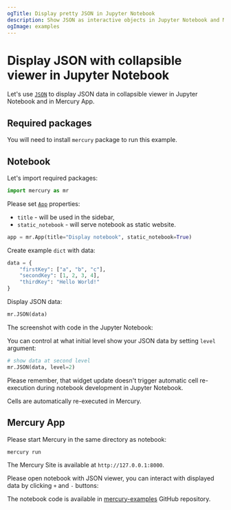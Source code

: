 ```yaml
---
ogTitle: Display pretty JSON in Jupyter Notebook
description: Show JSON as interactive objects in Jupyter Notebook and Mercury
ogImage: examples
---
```




# Display JSON with collapsible viewer in Jupyter Notebook

Let's use [`JSON`](/docs/output-widgets/json/) to display JSON data in collapsible viewer in Jupyter Notebook and in Mercury App.

## Required packages

You will need to install `mercury` package to run this example.

## Notebook

Let's import required packages:

```python
import mercury as mr
```

Please set [`App`](/docs/input-widgets/app/) properties:
- `title` - will be used in the sidebar,
- `static_notebook` - will serve notebook as static website.

```python
app = mr.App(title="Display notebook", static_notebook=True)
```

Create example `dict` with data:

```python
data = {
    "firstKey": ["a", "b", "c"],
    "secondKey": [1, 2, 3, 4],
    "thirdKey": "Hello World!"
}
```

Display JSON data:

```python
mr.JSON(data)
```

The screenshot with code in the Jupyter Notebook:

<Screenshot src={notebookPng} alt="Python notebook with dynamic widgets" />

You can control at what initial level show your JSON data by setting `level` argument:

```python
# show data at second level
mr.JSON(data, level=2)
```


<Callout type="info">
Please remember, that widget update doesn't trigger automatic cell re-execution during notebook development in Jupyter Notebook.

Cells are automatically re-executed in Mercury.
</Callout>

## Mercury App

Please start Mercury in the same directory as notebook:

```
mercury run 
```

The Mercury Site is available at `http://127.0.0.1:8000`. 

Please open notebook with JSON viewer, you can interact with displayed data by clicking `+` and `-` buttons:

<Screenshot src={appGif} alt="Mercury App with JSON viewer" />

The notebook code is available in [mercury-examples](https://github.com/mljar/mercury-examples) GitHub repository. 

